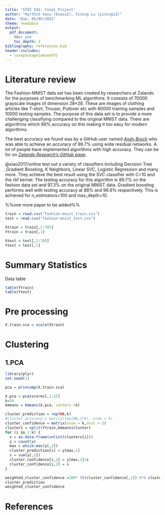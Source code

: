 ```yaml
---
title: 'STAT 542: Final Project'
author: "Karthik Vasu (kvasu2), Yining Lu (yining13)"
date: 'Due: 05/05/2022'
theme: readable
output:
  pdf_document:
    toc: yes
    toc_depth: 2
bibliography: references.bib
header-includes:
  - \usepackage{amsmath}
---
```


# Literature review

The Fashion-MNIST data set has been created by researchers at Zalando for the purposes of benchmarking ML algorithms. It consists of 70000 grayscale images of dimension 28*28. These are images of clothing articles like T-shirt, Trouser, Pullover etc with 60000 training samples and 10000 testing samples. The purpose of this data set is to provide a more challenging classifying compared to the original MNIST data. There are algorithms which 99% accuracy on this making it too easy for modern algorithms.

The best accuracy we found was by a GitHub user named [_Andy Brock_](https://github.com/ajbrock) who was able to achieve an accuracy of 96.7% using wide residual networks. A lot of people have implemented algorithms with high accuracy. They can be for on [_Zalando Research's GitHub page_](https://github.com/zalandoresearch/fashion-mnist).

@xiao2017/online test out a variety of classifiers including Decision Tree ,Gradient Boosting, K Neighbors, Linear SVC, Logistic Regression and many more. They achieve the best result using the SVC classifier with C=10 and the rbf kernel. The testing accuracy for this algorithm is 89.7% on the fashion data set and 97.3% on the original MNIST data. Gradient boosting performs well with testing accuracy at 88% and 96.9% respectively. This is achieved for n_estimators=100 and max_depth=10.

%%one more paper to be added%%


```r
train = read.csv("fashion-mnist_train.csv")
test = read.csv("fashion-mnist_test.csv")

Xtrain = train[,2:785]
Ytrain = train[,1]

Xtest = test[,2:785]
Ytest = test[,1]
```

# Summary Statistics

Data table
```r
table(Ytrain)
table(Ytest)
```

# Pre processing

```r
X.train.sca = scale(Xtrain)
```


# Clustering

## 1.PCA

```r
library(plyr)
set.seed(1)

pca = princomp(X.train.sca)
```


```r
X.pca = pca$scores[,1:25]
k=50
kmeans = kmeans(X.pca, centers =k)

cluster_prediction = rep(NA,k)
#cluster_accuracy = matrix(rep(NA,2*k), nrow = k)
cluster_confidence = matrix(nrow = k,ncol = 2)
clusters = split(Ytrain,kmeans$cluster)
for (i in 1:k) {
  x = as.data.frame(unlist(clusters[i]))
  y = count(x)
  max = which.max(y[,2])
  cluster_prediction[i] = y[max,1]
  s = sum(y[,2])
  cluster_confidence[i,1] = y[max,2]/s
  cluster_confidence[i,2] = s
}

weighted_cluster_confidence =100* (t(cluster_confidence[,1]) %*% cluster_confidence[,2])/sum(cluster_confidence[,2])
cluster_prediction
weighted_cluster_confidence
```


# References





